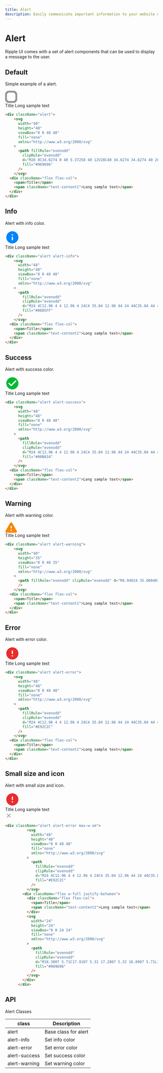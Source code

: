 ```yaml
---
title: Alert
description: Easily communicate important information to your website or application users with customizable alerts.
---
```


# Alert

Ripple UI comes with a set of alert components that can be used to display a message to the user.

## Default

Simple example of a alert.

<div className="alert">
    <svg
      width="40"
      height="40"
      viewBox="0 0 40 40"
      fill="none"
      xmlns="http://www.w3.org/2000/svg"
    >
      <path fillRule="evenodd"
        clipRule="evenodd"
        d="M28 0C34.6274 0 40 5.37258 40 12V28C40 34.6274 34.6274 40 28 40H12C5.37258 40 0 34.6274 0 28V12C0 5.37258 5.37258 0 12 0H28ZM26 6H14C9.71561 6 6.21784 9.36794 6.00979 13.6007L6 14V26C6 30.2844 9.36794 33.7822 13.6007 33.9902L14 34H26C30.2844 34 33.7822 30.6321 33.9902 26.3993L34 26V14C34 9.71561 30.6321 6.21784 26.3993 6.00979L26 6Z"
        fill="#969696"
      />
    </svg>
  <div className="flex flex-col">
    <span>Title</span>
    <span className="text-content2">Long sample text</span>
  </div>
</div>

```html
<div className="alert">
    <svg
      width="40"
      height="40"
      viewBox="0 0 40 40"
      fill="none"
      xmlns="http://www.w3.org/2000/svg"
    >
      <path fillRule="evenodd"
        clipRule="evenodd"
        d="M28 0C34.6274 0 40 5.37258 40 12V28C40 34.6274 34.6274 40 28 40H12C5.37258 40 0 34.6274 0 28V12C0 5.37258 5.37258 0 12 0H28ZM26 6H14C9.71561 6 6.21784 9.36794 6.00979 13.6007L6 14V26C6 30.2844 9.36794 33.7822 13.6007 33.9902L14 34H26C30.2844 34 33.7822 30.6321 33.9902 26.3993L34 26V14C34 9.71561 30.6321 6.21784 26.3993 6.00979L26 6Z"
        fill="#969696"
      />
    </svg>
  <div className="flex flex-col">
    <span>Title</span>
    <span className="text-content2">Long sample text</span>
  </div>
</div>
```

## Info

Alert with info color.

<div className="alert alert-info">
    <svg
      width="48"
      height="48"
      viewBox="0 0 48 48"
      fill="none"
      xmlns="http://www.w3.org/2000/svg"
    >
      <path
        fillRule="evenodd"
        clipRule="evenodd"
        d="M24 4C12.96 4 4 12.96 4 24C4 35.04 12.96 44 24 44C35.04 44 44 35.04 44 24C44 12.96 35.04 4 24 4ZM24 34C22.9 34 22 33.1 22 32V24C22 22.9 22.9 22 24 22C25.1 22 26 22.9 26 24V32C26 33.1 25.1 34 24 34ZM26 18H22V14H26V18Z"
        fill="#0085FF"
      />
    </svg>
  <div className="flex flex-col">
    <span>Title</span>
    <span className="text-content2">Long sample text</span>
  </div>
</div>

```html
<div className="alert alert-info">
    <svg
      width="48"
      height="48"
      viewBox="0 0 48 48"
      fill="none"
      xmlns="http://www.w3.org/2000/svg"
    >
      <path
        fillRule="evenodd"
        clipRule="evenodd"
        d="M24 4C12.96 4 4 12.96 4 24C4 35.04 12.96 44 24 44C35.04 44 44 35.04 44 24C44 12.96 35.04 4 24 4ZM24 34C22.9 34 22 33.1 22 32V24C22 22.9 22.9 22 24 22C25.1 22 26 22.9 26 24V32C26 33.1 25.1 34 24 34ZM26 18H22V14H26V18Z"
        fill="#0085FF"
      />
    </svg>
  <div className="flex flex-col">
    <span>Title</span>
    <span className="text-content2">Long sample text</span>
  </div>
</div>
```

## Success

Alert with success color.

<div className="alert alert-success">
    <svg
      width="48"
      height="48"
      viewBox="0 0 48 48"
      fill="none"
      xmlns="http://www.w3.org/2000/svg"
    >
      <path
        fillRule="evenodd"
        clipRule="evenodd"
        d="M24 4C12.96 4 4 12.96 4 24C4 35.04 12.96 44 24 44C35.04 44 44 35.04 44 24C44 12.96 35.04 4 24 4ZM18.58 32.58L11.4 25.4C10.62 24.62 10.62 23.36 11.4 22.58C12.18 21.8 13.44 21.8 14.22 22.58L20 28.34L33.76 14.58C34.54 13.8 35.8 13.8 36.58 14.58C37.36 15.36 37.36 16.62 36.58 17.4L21.4 32.58C20.64 33.36 19.36 33.36 18.58 32.58Z"
        fill="#00BA34"
      />
    </svg>
  <div className="flex flex-col">
    <span>Title</span>
    <span className="text-content2">Long sample text</span>
  </div>
</div>

```html
<div className="alert alert-success">
    <svg
      width="48"
      height="48"
      viewBox="0 0 48 48"
      fill="none"
      xmlns="http://www.w3.org/2000/svg"
    >
      <path
        fillRule="evenodd"
        clipRule="evenodd"
        d="M24 4C12.96 4 4 12.96 4 24C4 35.04 12.96 44 24 44C35.04 44 44 35.04 44 24C44 12.96 35.04 4 24 4ZM18.58 32.58L11.4 25.4C10.62 24.62 10.62 23.36 11.4 22.58C12.18 21.8 13.44 21.8 14.22 22.58L20 28.34L33.76 14.58C34.54 13.8 35.8 13.8 36.58 14.58C37.36 15.36 37.36 16.62 36.58 17.4L21.4 32.58C20.64 33.36 19.36 33.36 18.58 32.58Z"
        fill="#00BA34"
      />
    </svg>
  <div className="flex flex-col">
    <span>Title</span>
    <span className="text-content2">Long sample text</span>
  </div>
</div>

```

## Warning

Alert with warning color.

<div className="alert alert-warning">
    <svg
      width="40"
      height="35"
      viewBox="0 0 40 35"
      fill="none"
      xmlns="http://www.w3.org/2000/svg"
    >
      <path fillRule="evenodd" clipRule="evenodd" d="M4.94024 35.0004H35.0602C38.1402 35.0004 40.0602 31.6604 38.5202 29.0004L23.4602 2.98035C21.9202 0.320352 18.0802 0.320352 16.5402 2.98035L1.48024 29.0004C-0.0597576 31.6604 1.86024 35.0004 4.94024 35.0004ZM20.0002 21.0004C18.9002 21.0004 18.0002 20.1004 18.0002 19.0004V15.0004C18.0002 13.9004 18.9002 13.0004 20.0002 13.0004C21.1002 13.0004 22.0002 13.9004 22.0002 15.0004V19.0004C22.0002 20.1004 21.1002 21.0004 20.0002 21.0004ZM22.0002 29.0004H18.0002V25.0004H22.0002V29.0004Z" fill="#F98600"
      />
    </svg>
  <div className="flex flex-col">
    <span>Title</span>
    <span className="text-content2">Long sample text</span>
  </div>
</div>

```html
<div className="alert alert-warning">
    <svg
      width="40"
      height="35"
      viewBox="0 0 40 35"
      fill="none"
      xmlns="http://www.w3.org/2000/svg"
    >
      <path fillRule="evenodd" clipRule="evenodd" d="M4.94024 35.0004H35.0602C38.1402 35.0004 40.0602 31.6604 38.5202 29.0004L23.4602 2.98035C21.9202 0.320352 18.0802 0.320352 16.5402 2.98035L1.48024 29.0004C-0.0597576 31.6604 1.86024 35.0004 4.94024 35.0004ZM20.0002 21.0004C18.9002 21.0004 18.0002 20.1004 18.0002 19.0004V15.0004C18.0002 13.9004 18.9002 13.0004 20.0002 13.0004C21.1002 13.0004 22.0002 13.9004 22.0002 15.0004V19.0004C22.0002 20.1004 21.1002 21.0004 20.0002 21.0004ZM22.0002 29.0004H18.0002V25.0004H22.0002V29.0004Z" fill="#F98600"
      />
    </svg>
  <div className="flex flex-col">
    <span>Title</span>
    <span className="text-content2">Long sample text</span>
  </div>
</div>
```

## Error

Alert with error color.

<div className="alert alert-error">
    <svg
      width="48"
      height="48"
      viewBox="0 0 48 48"
      fill="none"
      xmlns="http://www.w3.org/2000/svg"
    >
      <path
        fillRule="evenodd"
        clipRule="evenodd"
        d="M24 4C12.96 4 4 12.96 4 24C4 35.04 12.96 44 24 44C35.04 44 44 35.04 44 24C44 12.96 35.04 4 24 4ZM24 26C22.9 26 22 25.1 22 24V16C22 14.9 22.9 14 24 14C25.1 14 26 14.9 26 16V24C26 25.1 25.1 26 24 26ZM26 34H22V30H26V34Z"
        fill="#E92C2C"
      />
    </svg>
  <div className="flex flex-col">
    <span>Title</span>
    <span className="text-content2">Long sample text</span>
  </div>
</div>

```html
<div className="alert alert-error">
    <svg
      width="48"
      height="48"
      viewBox="0 0 48 48"
      fill="none"
      xmlns="http://www.w3.org/2000/svg"
    >
      <path
        fillRule="evenodd"
        clipRule="evenodd"
        d="M24 4C12.96 4 4 12.96 4 24C4 35.04 12.96 44 24 44C35.04 44 44 35.04 44 24C44 12.96 35.04 4 24 4ZM24 26C22.9 26 22 25.1 22 24V16C22 14.9 22.9 14 24 14C25.1 14 26 14.9 26 16V24C26 25.1 25.1 26 24 26ZM26 34H22V30H26V34Z"
        fill="#E92C2C"
      />
    </svg>
  <div className="flex flex-col">
    <span>Title</span>
    <span className="text-content2">Long sample text</span>
  </div>
</div>
```

## Small size and icon

Alert with small size and icon.

<div className="alert alert-error max-w-sm">
          <svg
            width="48"
            height="48"
            viewBox="0 0 48 48"
            fill="none"
            xmlns="http://www.w3.org/2000/svg"
          >
            <path
              fillRule="evenodd"
              clipRule="evenodd"
              d="M24 4C12.96 4 4 12.96 4 24C4 35.04 12.96 44 24 44C35.04 44 44 35.04 44 24C44 12.96 35.04 4 24 4ZM24 26C22.9 26 22 25.1 22 24V16C22 14.9 22.9 14 24 14C25.1 14 26 14.9 26 16V24C26 25.1 25.1 26 24 26ZM26 34H22V30H26V34Z"
              fill="#E92C2C"
            />
          </svg>
        <div className="flex w-full justify-between">
          <div className="flex flex-col">
            <span>Title</span>
            <span className="text-content2">Long sample text</span>
          </div>
          <svg
            width="24"
            height="24"
            viewBox="0 0 24 24"
            fill="none"
            xmlns="http://www.w3.org/2000/svg"
          >
            <path
              fillRule="evenodd"
              clipRule="evenodd"
              d="M18.3007 5.71C17.9107 5.32 17.2807 5.32 16.8907 5.71L12.0007 10.59L7.1107 5.7C6.7207 5.31 6.0907 5.31 5.7007 5.7C5.3107 6.09 5.3107 6.72 5.7007 7.11L10.5907 12L5.7007 16.89C5.3107 17.28 5.3107 17.91 5.7007 18.3C6.0907 18.69 6.7207 18.69 7.1107 18.3L12.0007 13.41L16.8907 18.3C17.2807 18.69 17.9107 18.69 18.3007 18.3C18.6907 17.91 18.6907 17.28 18.3007 16.89L13.4107 12L18.3007 7.11C18.6807 6.73 18.6807 6.09 18.3007 5.71Z"
              fill="#969696"
            />
          </svg>
        </div>
      </div>

```html
<div className="alert alert-error max-w-sm">
          <svg
            width="48"
            height="48"
            viewBox="0 0 48 48"
            fill="none"
            xmlns="http://www.w3.org/2000/svg"
          >
            <path
              fillRule="evenodd"
              clipRule="evenodd"
              d="M24 4C12.96 4 4 12.96 4 24C4 35.04 12.96 44 24 44C35.04 44 44 35.04 44 24C44 12.96 35.04 4 24 4ZM24 26C22.9 26 22 25.1 22 24V16C22 14.9 22.9 14 24 14C25.1 14 26 14.9 26 16V24C26 25.1 25.1 26 24 26ZM26 34H22V30H26V34Z"
              fill="#E92C2C"
            />
          </svg>
        <div className="flex w-full justify-between">
          <div className="flex flex-col">
            <span>Title</span>
            <span className="text-content2">Long sample text</span>
          </div>
          <svg
            width="24"
            height="24"
            viewBox="0 0 24 24"
            fill="none"
            xmlns="http://www.w3.org/2000/svg"
          >
            <path
              fillRule="evenodd"
              clipRule="evenodd"
              d="M18.3007 5.71C17.9107 5.32 17.2807 5.32 16.8907 5.71L12.0007 10.59L7.1107 5.7C6.7207 5.31 6.0907 5.31 5.7007 5.7C5.3107 6.09 5.3107 6.72 5.7007 7.11L10.5907 12L5.7007 16.89C5.3107 17.28 5.3107 17.91 5.7007 18.3C6.0907 18.69 6.7207 18.69 7.1107 18.3L12.0007 13.41L16.8907 18.3C17.2807 18.69 17.9107 18.69 18.3007 18.3C18.6907 17.91 18.6907 17.28 18.3007 16.89L13.4107 12L18.3007 7.11C18.6807 6.73 18.6807 6.09 18.3007 5.71Z"
              fill="#969696"
            />
          </svg>
        </div>
      </div>
```

## API
<Attributes>
<Attributes.Title>Alert Classes</Attributes.Title>

| class         | Description          |
| ------------- | -------------------- |
| alert         | Base class for alert |
| alert-info    | Set info color       |
| alert-error   | Set error color      |
| alert-success | Set success color    |
| alert-warning | Set warning color    |

</Attributes>

<LinkRedirect
  contentLeft="Accordion"
  hrefLeft="/docs/components/accordion"
  contentRight="Avatar"
  hrefRight="/docs/components/avatar"
/>
